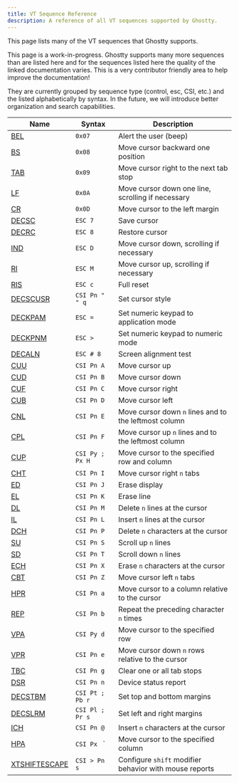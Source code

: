 ```yaml
---
title: VT Sequence Reference
description: A reference of all VT sequences supported by Ghostty.
---
```


This page lists many of the VT sequences that Ghostty supports.

This page is a work-in-progress. Ghostty supports many more sequences
than are listed here and for the sequences listed here the quality
of the linked documentation varies. This is a very contributor
friendly area to help improve the documentation!

They are currently grouped by sequence type (control, esc, CSI, etc.)
and the listed alphabetically by syntax. In the future, we will
introduce better organization and search capabilities.

| Name | Syntax | Description |
|------|------|-------------|
| [BEL](/docs/vt/control/bel) | `0x07`  | Alert the user (beep) |
| [BS](/docs/vt/control/bs) | `0x08`  | Move cursor backward one position |
| [TAB](/docs/vt/control/tab) | `0x09`  | Move cursor right to the next tab stop |
| [LF](/docs/vt/control/lf) | `0x0A`  | Move cursor down one line, scrolling if necessary |
| [CR](/docs/vt/control/cr) | `0x0D`  | Move cursor to the left margin |
| [DECSC](/docs/vt/esc/decsc) | `ESC 7` | Save cursor |
| [DECRC](/docs/vt/esc/decrc) | `ESC 8` | Restore cursor |
| [IND](/docs/vt/esc/ind) | `ESC D` | Move cursor down, scrolling if necessary |
| [RI](/docs/vt/esc/ri) | `ESC M` | Move cursor up, scrolling if necessary |
| [RIS](/docs/vt/esc/ris) | `ESC c` | Full reset |
| [DECSCUSR](/docs/vt/csi/decscusr) | `CSI Pn " " q` | Set cursor style |
| [DECKPAM](/docs/vt/esc/deckpam) | `ESC =` | Set numeric keypad to application mode |
| [DECKPNM](/docs/vt/esc/deckpnm) | `ESC >` | Set numeric keypad to numeric mode |
| [DECALN](/docs/vt/esc/decaln) | `ESC # 8` | Screen alignment test |
| [CUU](/docs/vt/csi/cuu) | `CSI Pn A` | Move cursor up |
| [CUD](/docs/vt/csi/cud) | `CSI Pn B` | Move cursor down |
| [CUF](/docs/vt/csi/cuf) | `CSI Pn C` | Move cursor right |
| [CUB](/docs/vt/csi/cub) | `CSI Pn D` | Move cursor left |
| [CNL](/docs/vt/csi/cnl) | `CSI Pn E` | Move cursor down `n` lines and to the leftmost column |
| [CPL](/docs/vt/csi/cpl) | `CSI Pn F` | Move cursor up `n` lines and to the leftmost column |
| [CUP](/docs/vt/csi/cup) | `CSI Py ; Px H` | Move cursor to the specified row and column |
| [CHT](/docs/vt/csi/cht) | `CSI Pn I` | Move cursor right `n` tabs |
| [ED](/docs/vt/csi/ed) | `CSI Pn J` | Erase display |
| [EL](/docs/vt/csi/el) | `CSI Pn K` | Erase line |
| [DL](/docs/vt/csi/dl) | `CSI Pn M` | Delete `n` lines at the cursor |
| [IL](/docs/vt/csi/il) | `CSI Pn L` | Insert `n` lines at the cursor |
| [DCH](/docs/vt/csi/dch) | `CSI Pn P` | Delete `n` characters at the cursor |
| [SU](/docs/vt/csi/su) | `CSI Pn S` | Scroll up `n` lines |
| [SD](/docs/vt/csi/sd) | `CSI Pn T` | Scroll down `n` lines |
| [ECH](/docs/vt/csi/ech) | `CSI Pn X` | Erase `n` characters at the cursor |
| [CBT](/docs/vt/csi/cbt) | `CSI Pn Z` | Move cursor left `n` tabs |
| [HPR](/docs/vt/csi/hpr) | `CSI Pn a` | Move cursor to a column relative to the cursor |
| [REP](/docs/vt/csi/rep) | `CSI Pn b` | Repeat the preceding character `n` times |
| [VPA](/docs/vt/csi/vpa) | `CSI Py d` | Move cursor to the specified row |
| [VPR](/docs/vt/csi/vpr) | `CSI Pn e` | Move cursor down `n` rows relative to the cursor |
| [TBC](/docs/vt/csi/tbc) | `CSI Pn g` | Clear one or all tab stops |
| [DSR](/docs/vt/csi/dsr) | `CSI Pn n` | Device status report |
| [DECSTBM](/docs/vt/csi/decstbm) | `CSI Pt ; Pb r` | Set top and bottom margins |
| [DECSLRM](/docs/vt/csi/decslrm) | `CSI Pl ; Pr s` | Set left and right margins |
| [ICH](/docs/vt/csi/ich) | `CSI Pn @` | Insert `n` characters at the cursor |
| [HPA](/docs/vt/csi/hpa) | `CSI Px ` ` | Move cursor to the specified column |
| [XTSHIFTESCAPE](/docs/vt/csi/xtshiftescape) | `CSI > Pn s` | Configure `shift` modifier behavior with mouse reports |
